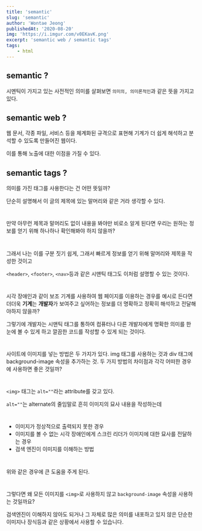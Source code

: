 ---
title: 'semantic'
slug: 'semantic'
author: 'Wontae Jeong'
publishedAt: '2020-08-20'
img: 'https://i.imgur.com/v0EKavK.png'
excerpt: 'semantic web / semantic tags'
tags:
    - html
---

## semantic ?

시멘틱이 가지고 있는 사전적인 의미를 살펴보면 `의미의, 의미론적인`과 같은 뜻을 가지고 있다.

## semantic web ?

웹 문서, 각종 파일, 서비스 등을 체계화된 규격으로 표현해 기계가 더 쉽게 해석하고 분석할 수 있도록 만들어진 웹이다.

이를 통해 노출에 대한 이점을 가질 수 있다.

## semantic tags ?

의미를 가진 태그를 사용한다는 건 어떤 뜻일까?

단순히 설명해서 이 글의 제목에 있는 말머리와 같은 거라 생각할 수 있다.

#

만약 아무런 제목과 말머리도 없이 내용을 봐야만 비로소 알게 된다면 우리는 원하는 정보를 얻기 위해 하나하나 확인해봐야 하지 않을까?

#

그래서 나는 이를 구분 짓기 쉽게, 그래서 빠르게 정보를 얻기 위해 말머리와 제목을 작성한 것이고

`<header>`, `<footer>`, `<nav>`등과 같은 시맨틱 태그도 이처럼 설명할 수 있는 것이다.

#

시각 장애인과 같이 보조 기계를 사용하여 웹 페이지를 이용하는 경우를 예시로 든다면 더더욱 **기계**는 **개발자**가 보여주고 싶어하는 정보를 더 명확하고 정확히 해석하고 전달해야하지 않을까?

그렇기에 개발자는 시맨틱 태그를 통하여 컴퓨터나 다른 개발자에게 명확한 의미를 한 눈에 볼 수 있게 하고 깔끔한 코드를 작성할 수 있게 되는 것이다.

#

<p className="box" style={{ padding: '20px 30px' }}>
    사이트에 이미지를 넣는 방법은 두 가지가 있다. img 태그를 사용하는 것과 div
    태그에 background-image 속성을 추가하는 것. 두 가지 방법의 차이점과 각각
    어떠한 경우에 사용하면 좋은 것일까?
</p>

#

`<img>` 태그는 `alt=""`라는 attribute를 갖고 있다.

`alt=""`는 alternate의 줄임말로 흔히 이미지의 묘사 내용을 작성하는데

#

-   이미지가 정상적으로 출력되지 못한 경우
-   이미지를 볼 수 없는 시각 장애인에게 스크린 리더가 이미지에 대한 묘사를 전달하는 경우
-   검색 엔진이 이미지를 이해하는 방법

#

위와 같은 경우에 큰 도움을 주게 된다.

#

그렇다면 왜 모든 이미지를 `<img>`로 사용하지 않고 `background-image` 속성을 사용하는 것일까요?

검색엔진이 이해하지 않아도 되거나 그 자체로 많은 의미를 내포하고 있지 않은 단순한 이미지나 장식등과 같은 상황에서 사용할 수 있습니다.
